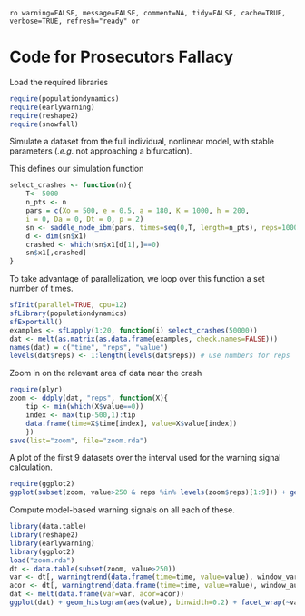 `ro warning=FALSE, message=FALSE, comment=NA, tidy=FALSE, cache=TRUE, verbose=TRUE, refresh="ready" or`

# Code for Prosecutors Fallacy 

Load the required libraries
 
``` r
require(populationdynamics)
require(earlywarning)
require(reshape2)
require(snowfall)
````

Simulate a dataset from the full individual, nonlinear model, with stable parameters (*.e.g.* not approaching a bifurcation).

This defines our simulation function

``` r
select_crashes <- function(n){
	T<- 5000
	n_pts <- n
	pars = c(Xo = 500, e = 0.5, a = 180, K = 1000, h = 200,
    i = 0, Da = 0, Dt = 0, p = 2)
	sn <- saddle_node_ibm(pars, times=seq(0,T, length=n_pts), reps=1000)
	d <- dim(sn$x1)
	crashed <- which(sn$x1[d[1],]==0)
	sn$x1[,crashed] 
}
````

To take advantage of parallelization, we loop over this function a set number of times.  

``` r
sfInit(parallel=TRUE, cpu=12)
sfLibrary(populationdynamics)
sfExportAll()
examples <- sfLapply(1:20, function(i) select_crashes(50000))
dat <- melt(as.matrix(as.data.frame(examples, check.names=FALSE)))
names(dat) = c("time", "reps", "value")
levels(dat$reps) <- 1:length(levels(dat$reps)) # use numbers for reps
````

Zoom in on the relevant area of data near the crash

``` r
require(plyr)
zoom <- ddply(dat, "reps", function(X){
    tip <- min(which(X$value==0))
    index <- max(tip-500,1):tip
    data.frame(time=X$time[index], value=X$value[index])
    })
save(list="zoom", file="zoom.rda")
````

A plot of the first 9 datasets over the interval used for the warning signal calculation.

``` r
require(ggplot2)
ggplot(subset(zoom, value>250 & reps %in% levels(zoom$reps)[1:9])) + geom_line(aes(time, value)) + facet_wrap(~reps, scales="free")
````

Compute model-based warning signals on all each of these.  

``` r
library(data.table)
library(reshape2)
library(earlywarning)
library(ggplot2)
load("zoom.rda")
dt <- data.table(subset(zoom, value>250))
var <- dt[, warningtrend(data.frame(time=time, value=value), window_var), by=reps]$V1
acor <- dt[, warningtrend(data.frame(time=time, value=value), window_autocorr), by=reps]$V1
dat <- melt(data.frame(var=var, acor=acor))
ggplot(dat) + geom_histogram(aes(value), binwidth=0.2) + facet_wrap(~variable) + xlim(c(-1, 1))
````


